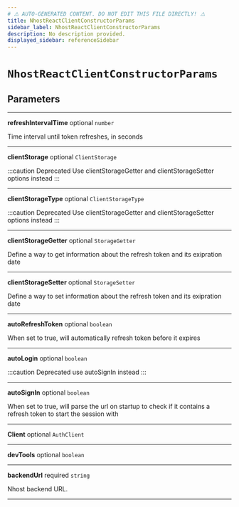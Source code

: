 ```yaml
---
# ⚠️ AUTO-GENERATED CONTENT. DO NOT EDIT THIS FILE DIRECTLY! ⚠️
title: NhostReactClientConstructorParams
sidebar_label: NhostReactClientConstructorParams
description: No description provided.
displayed_sidebar: referenceSidebar
---
```


# `NhostReactClientConstructorParams`

## Parameters

---

**<span className="parameter-name">refreshIntervalTime</span>** <span className="optional-status">optional</span> `number`

Time interval until token refreshes, in seconds

---

**<span className="parameter-name deprecated">clientStorage</span>** <span className="optional-status">optional</span> `ClientStorage`

:::caution Deprecated
Use clientStorageGetter and clientStorageSetter options instead
:::

---

**<span className="parameter-name deprecated">clientStorageType</span>** <span className="optional-status">optional</span> `ClientStorageType`

:::caution Deprecated
Use clientStorageGetter and clientStorageSetter options instead
:::

---

**<span className="parameter-name">clientStorageGetter</span>** <span className="optional-status">optional</span> `StorageGetter`

Define a way to get information about the refresh token and its exipration date

---

**<span className="parameter-name">clientStorageSetter</span>** <span className="optional-status">optional</span> `StorageSetter`

Define a way to set information about the refresh token and its exipration date

---

**<span className="parameter-name">autoRefreshToken</span>** <span className="optional-status">optional</span> `boolean`

When set to true, will automatically refresh token before it expires

---

**<span className="parameter-name deprecated">autoLogin</span>** <span className="optional-status">optional</span> `boolean`

:::caution Deprecated
use autoSignIn instead
:::

---

**<span className="parameter-name">autoSignIn</span>** <span className="optional-status">optional</span> `boolean`

When set to true, will parse the url on startup to check if it contains a refresh token to start the session with

---

**<span className="parameter-name">Client</span>** <span className="optional-status">optional</span> `AuthClient`

---

**<span className="parameter-name">devTools</span>** <span className="optional-status">optional</span> `boolean`

---

**<span className="parameter-name">backendUrl</span>** <span className="optional-status">required</span> `string`

Nhost backend URL.

---
